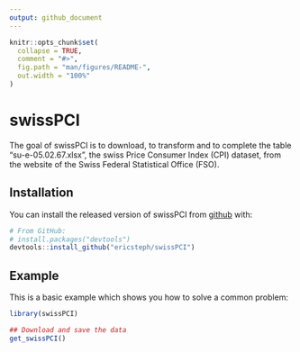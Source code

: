 ```yaml
---
output: github_document
---
```


<!-- README.md is generated from README.Rmd. Please edit that file -->

```r
knitr::opts_chunk$set(
  collapse = TRUE,
  comment = "#>",
  fig.path = "man/figures/README-",
  out.width = "100%"
)
```

# swissPCI

<!-- badges: start -->
<!-- badges: end -->

The goal of swissPCI is to download, to transform and to complete the table "su-e-05.02.67.xlsx", the swiss Price Consumer Index (CPI) dataset, from the website of the Swiss Federal Statistical Office (FSO).

## Installation

You can install the released version of swissPCI from [github](https://https://github.com/ericsteph/swissPCI) with:

``` r
# From GitHub:
# install.packages("devtools")
devtools::install_github("ericsteph/swissPCI")
```

## Example

This is a basic example which shows you how to solve a common problem:

```r
library(swissPCI)

## Download and save the data
get_swissPCI() 

```
